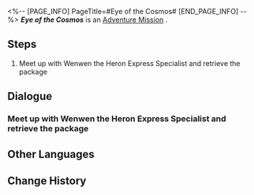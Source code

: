 <%-- [PAGE_INFO]
PageTitle=#Eye of the Cosmos#
[END_PAGE_INFO] --%>
{{Stub|Dialogue, characters, and location(s)}}
{{Mission Infobox
|id            = 2020801
|title         = 
|image         = Mission Eye of the Cosmos.png
|type          = Adventure
|event_name    = 
|chapter       = 
|requirements  = 
* [[Companion Mission]] ''[[For I Have Touched the Sky]]'' completed
* [[Trailblaze Mission]] ''[[A Dragon Gallant, Its Ocean Distant]]'' completed
|summary       = <!--official mission summary from Fate's Atlas-->
|characters    = <!--characters that appear in this mission-->
|startLocation = <!--location as it intially appears on the mission screen-->
|world         = <!--i.e. Penacony-->
|area          = <!--i.e. A Child's Dream-->
|prev          = 
|next          = 
|exp           = 
|credits       = 5000
|stellarJade   = 
|other         = {{Card List||delim=;}}
}}
'''''Eye of the Cosmos''''' is an [[Adventure Mission]]<!--in [world]-->.

==Steps==
# Meet up with Wenwen the Heron Express Specialist and retrieve the package

<!--
==Gameplay Notes==

--><!--
==Trial Character==

-->
==Dialogue==
{{Stub Dialogue}}
{{Dialogue Start}}
:{{tx}}
{{Dialogue End}}

===Meet up with Wenwen the Heron Express Specialist and retrieve the package===
{{Mission Description|type=adventure|location=<!--to be added-->|update|Heron Express needs an expert cycrane controller to find and retrieve the lost package. Speak with the Heron Express Specialist, Wenwen. She will tell you what to do.}}
{{Dialogue Start}}
:{{tx}}
{{Dialogue End}}

==Other Languages==
{{Other Languages
|en   = Eye of the Cosmos
|zhs  = 天空之眼
|zht  = 天空之眼
|ja   = 天空の眼
|ko   = 천공의 눈
|es   = Los ojos del cielo
|fr   = À vol d'oiseau
|ru   = Око космоса
|th   = ดวงตาแห่งน่านฟ้า
|vi   = Đôi Mắt Vũ Trụ
|de   = Auge des Himmels
|id   = Mata Langit
|pt   = Olho do Cosmos
}}

==Change History==
{{Change History|1.2}}
